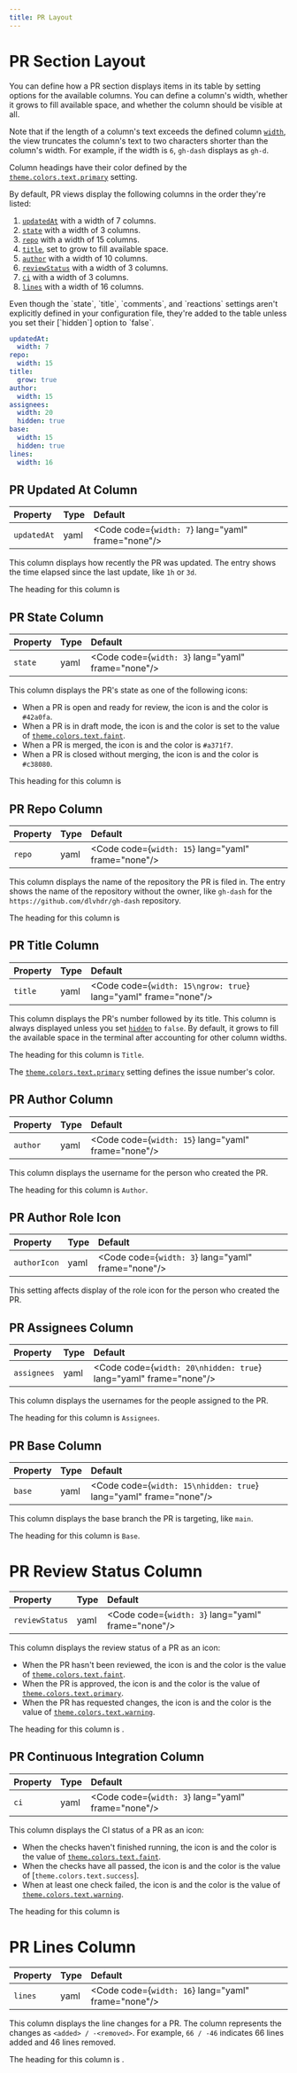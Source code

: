 ```yaml
---
title: PR Layout
---
```



# PR Section Layout

You can define how a PR section displays items in its table by setting options for the
available columns. You can define a column's width, whether it grows to fill available space,
and whether the column should be visible at all.

Note that if the length of a column's text exceeds the defined column [`width`], the view
truncates the column's text to two characters shorter than the column's width. For example, if
the width is `6`, `gh-dash` displays as `gh-d`.

Column headings have their color defined by the [`theme.colors.text.primary`] setting.

[`width`]: /configuration/layout/options/#column-width
[`theme.colors.text.primary`]: /configuration/theme#primary-text-color

By default, PR views display the following columns in the order they're listed:

1. [`updatedAt`] with a width of 7 columns.
1. [`state`] with a width of 3 columns.
1. [`repo`] with a width of 15 columns.
1. [`title`], set to grow to fill available space.
1. [`author`] with a width of 10 columns.
1. [`reviewStatus`] with a width of 3 columns.
1. [`ci`] with a width of 3 columns.
1. [`lines`] with a width of 16 columns.

<Aside type="caution" title="Watch out!">
  Even though the `state`, `title`, `comments`, and `reactions` settings
  aren't explicitly defined in your configuration file, they're added to
  the table unless you set their [`hidden`] option to `false`.

[`hidden`]: /configuration/layout/options/#hide-column

</Aside>
      
[`updatedAt`]:    #pr-updated-at-column
[`state`]:        #pr-updated-at-column
[`repo`]:         #pr-repo-column
[`title`]:        #pr-title-column
[`author`]:       #pr-author-column
[`reviewStatus`]: #pr-review-status-column
[`ci`]:           #pr-continuous-integration-column
[`lines`]:        #pr-lines-column

```yaml
updatedAt:
  width: 7
repo:
  width: 15
title:
  grow: true
author:
  width: 15
assignees:
  width: 20
  hidden: true
base:
  width: 15
  hidden: true
lines:
  width: 16
```

## PR Updated At Column

| Property    | Type | Default                                            |
| :---------- | :--- | :------------------------------------------------- |
| `updatedAt` | yaml | <Code code={`width: 7`} lang="yaml" frame="none"/> |

This column displays how recently the PR was updated. The entry shows the time elapsed
since the last update, like `1h` or `3d`.

The heading for this column is <NerdFontIcon icon=""/>

## PR State Column

| Property | Type | Default                                            |
| :------- | :--- | :------------------------------------------------- |
| `state`  | yaml | <Code code={`width: 3`} lang="yaml" frame="none"/> |

This column displays the PR's state as one of the following icons:

- When a PR is open and ready for review, the icon is <NerdFontIcon icon=""/> and
  the color is `#42a0fa`.
- When a PR is in draft mode, the icon is <NerdFontIcon icon=""/> and the color is
  set to the value of [`theme.colors.text.faint`].
- When a PR is merged, the icon is <NerdFontIcon icon=""/> and the color is `#a371f7`.
- When a PR is closed without merging, the icon is <NerdFontIcon icon=""/> and the
  color is `#c38080`.

This heading for this column is <NerdFontIcon icon=""/>

[`theme.colors.text.faint`]: /configuration/theme#faint-text-color

## PR Repo Column

| Property | Type | Default                                             |
| :------- | :--- | :-------------------------------------------------- |
| `repo`   | yaml | <Code code={`width: 15`} lang="yaml" frame="none"/> |

This column displays the name of the repository the PR is filed in. The entry shows the
name of the repository without the owner, like `gh-dash` for the
`https://github.com/dlvhdr/gh-dash` repository.

The heading for this column is <NerdFontIcon icon=""/>

[`width`]: /configuration/layout/options/#column-width

## PR Title Column

| Property | Type | Default                                                         |
| :------- | :--- | :-------------------------------------------------------------- |
| `title`  | yaml | <Code code={`width: 15\ngrow: true`} lang="yaml" frame="none"/> |

This column displays the PR's number followed by its title. This column is always displayed
unless you set [`hidden`] to `false`. By default, it grows to fill the available space
in the terminal after accounting for other column widths.

The heading for this column is `Title`.

The [`theme.colors.text.primary`] setting defines the issue number's color.

[`hidden`]: /configuration/layout/options/#hide-column
[`theme.colors.text.primary`]: /configuration/theme#primary-text-color

## PR Author Column

| Property | Type | Default                                             |
| :------- | :--- | :-------------------------------------------------- |
| `author` | yaml | <Code code={`width: 15`} lang="yaml" frame="none"/> |

This column displays the username for the person who created the PR.

The heading for this column is `Author`.

## PR Author Role Icon

| Property     | Type | Default                                            |
| :----------- | :--- | :------------------------------------------------- |
| `authorIcon` | yaml | <Code code={`width: 3`} lang="yaml" frame="none"/> |

This setting affects display of the role icon for the person who created the PR.

## PR Assignees Column

| Property    | Type | Default                                                           |
| :---------- | :--- | :---------------------------------------------------------------- |
| `assignees` | yaml | <Code code={`width: 20\nhidden: true`} lang="yaml" frame="none"/> |

This column displays the usernames for the people assigned to the PR.

The heading for this column is `Assignees`.

## PR Base Column

| Property | Type | Default                                                           |
| :------- | :--- | :---------------------------------------------------------------- |
| `base`   | yaml | <Code code={`width: 15\nhidden: true`} lang="yaml" frame="none"/> |

This column displays the base branch the PR is targeting, like `main`.

The heading for this column is `Base`.

# PR Review Status Column

| Property       | Type | Default                                            |
| :------------- | :--- | :------------------------------------------------- |
| `reviewStatus` | yaml | <Code code={`width: 3`} lang="yaml" frame="none"/> |

This column displays the review status of a PR as an icon:

- When the PR hasn't been reviewed, the icon is <NerdFontIcon icon="" /> and the
  color is the value of [`theme.colors.text.faint`].
- When the PR is approved, the icon is <NerdFontIcon icon="󰄬" /> and the color is
  the value of [`theme.colors.text.primary`].
- When the PR has requested changes, the icon is <NerdFontIcon icon="󰌑" /> and the
  color is the value of [`theme.colors.text.warning`].

The heading for this column is <NerdFontIcon icon="󰯢"/>.

[`theme.colors.text.faint`]: /configuration/theme#faint-text-color
[`theme.colors.text.primary`]: /configuration/theme#primary-text-color
[`theme.colors.text.warning`]: /configuration/theme#warning-text-color

## PR Continuous Integration Column

| Property | Type | Default                                            |
| :------- | :--- | :------------------------------------------------- |
| `ci`     | yaml | <Code code={`width: 3`} lang="yaml" frame="none"/> |

This column displays the CI status of a PR as an icon:

- When the checks haven't finished running, the icon is <NerdFontIcon icon=""/> and
  the color is the value of [`theme.colors.text.faint`].
- When the checks have all passed, the icon is <NerdFontIcon icon=""/> and the
  color is the value of [`theme.colors.text.success`].
- When at least one check failed, the icon is <NerdFontIcon icon="󰅙"/> and the
  color is the value of [`theme.colors.text.warning`].

The heading for this column is <NerdFontIcon icon=""/>

[`theme.colors.text.faint`]: /configuration/theme#faint-text-color
[`theme.colors.text.primary`]: /configuration/theme#primary-text-color
[`theme.colors.text.warning`]: /configuration/theme#warning-text-color

# PR Lines Column

| Property | Type | Default                                             |
| :------- | :--- | :-------------------------------------------------- |
| `lines`  | yaml | <Code code={`width: 16`} lang="yaml" frame="none"/> |

This column displays the line changes for a PR. The column represents the changes as
`<added> / -<removed>`. For example, `66 / -46` indicates 66 lines added and 46
lines removed.

The heading for this column is <NerdFontIcon icon=""/>.
